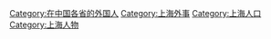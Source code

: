 [[Category:在中国各省的外国人|Category:在中国各省的外国人]]
[[Category:上海外事|Category:上海外事]]
[[Category:上海人口|Category:上海人口]]
[[Category:上海人物|Category:上海人物]]